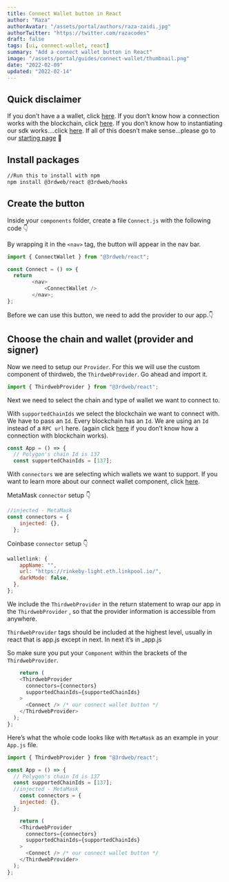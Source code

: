 ```yaml
---
title: Connect Wallet button in React
author: "Raza"
authorAvatar: "/assets/portal/authors/raza-zaidi.jpg"
authorTwitter: "https://twitter.com/razacodes"
draft: false
tags: [ui, connect-wallet, react]
summary: "Add a connect wallet button in React"
image: "/assets/portal/guides/connect-wallet/thumbnail.png"
date: "2022-02-09"
updated: "2022-02-14"
---
```


## Quick disclaimer

If you don’t have a a wallet, click [here](/guides/create-a-metamask-wallet). If you don’t know how a connection works with the blockchain, click [here](/learn/connect-to-blockchain). If you don’t know how to instantiating our sdk works....click [here](/guides/sdk-guide). If all of this doesn’t make sense...please go to our [starting page](/learn) 😬

## Install packages

```bash
//Run this to install with npm
npm install @3rdweb/react @3rdweb/hooks
```

## Create the button

Inside your `components` folder, create a file `Connect.js` with the following code 👇

By wrapping it in the `<nav>` tag, the button will appear in the nav bar.

```jsx:Connect.js
import { ConnectWallet } from "@3rdweb/react";

const Connect = () => {
  return
		<nav>
			<ConnectWallet />
		</nav>;
};
```

Before we can use this button, we need to add the provider to our app.👇

## Choose the chain and wallet (provider and signer)

Now we need to setup our `Provider`. For this we will use the custom component of thirdweb, the `ThirdwebProvider`. Go ahead and import it.

```jsx:App.js
import { ThirdwebProvider } from "@3rdweb/react";
```

Next we need to select the chain and type of wallet we want to connect to.

With `supportedChainIds` we select the blockchain we want to connect with. We have to pass an `Id`. Every blockchain has an `Id`. We are using an `Id` instead of a `RPC url` here. (again click [here](/learn/connect-to-blockchain) if you don’t know how a connection with blockchain works).

```jsx:App.js
const App = () => {
  // Polygon's chain Id is 137
  const supportedChainIds = [137];

```

With `connectors` we are selecting which wallets we want to support. If you want to learn more about our connect wallet component, click [here](/guides/add-connectwallet-to-your-website).

MetaMask `connector` setup 👇

```jsx:App.js
//injected - MetaMask
const connectors = {
    injected: {},
  };
```

Coinbase `connector` setup 👇

```jsx:App.js
walletlink: {
    appName: "",
    url: "https://rinkeby-light.eth.linkpool.io/",
    darkMode: false,
  },
};
```

We include the `ThirdwebProvider` in the return statement to wrap our app in the `ThirdwebProvider` , so that the provider information is accessible from anywhere.

`ThirdwebProvider` tags should be included at the highest level, usually in react that is app.js except in next. In next it’s in \_app.js

So make sure you put your `Component` within the brackets of the `ThirdwebProvider`.

```jsx:App.js
	return (
    <ThirdwebProvider
      connectors={connectors}
      supportedChainIds={supportedChainIds}
    >
      <Connect /> /* our connect wallet button */
    </ThirdwebProvider>
  );
};
```

Here’s what the whole code looks like with `MetaMask` as an example in your `App.js` file.

```jsx:App.js
import { ThirdwebProvider } from "@3rdweb/react";

const App = () => {
  // Polygon's chain Id is 137
  const supportedChainIds = [137];
  //injected - MetaMask
	const connectors = {
    injected: {},
  };

	return (
    <ThirdwebProvider
      connectors={connectors}
      supportedChainIds={supportedChainIds}
    >
      <Connect /> /* our connect wallet button */
    </ThirdwebProvider>
  );
};
```
